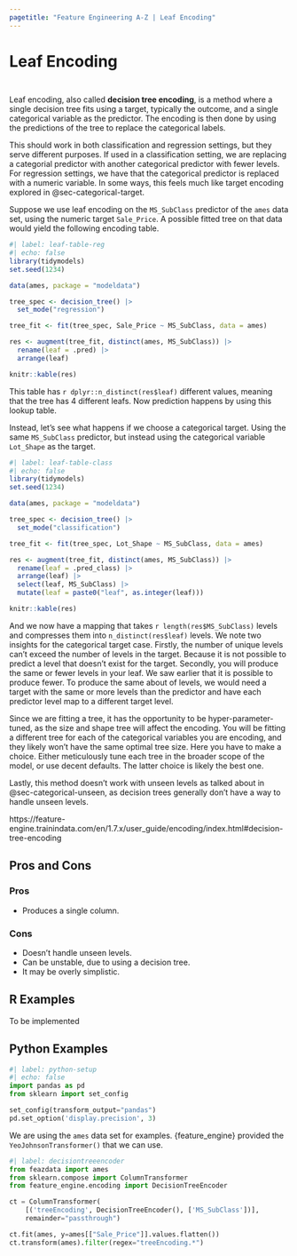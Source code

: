 ```yaml
---
pagetitle: "Feature Engineering A-Z | Leaf Encoding"
---
```


# Leaf Encoding {#sec-categorical-leaf}

::: {style="visibility: hidden; height: 0px;"}
## Leaf Encoding
:::

Leaf encoding, also called **decision tree encoding**, is a method where a single decision tree fits using a target, typically the outcome, and a single categorical variable as the predictor. The encoding is then done by using the predictions of the tree to replace the categorical labels.

This should work in both classification and regression settings, but they serve different purposes. If used in a classification setting, we are replacing a categorial predictor with another categorical predictor with fewer levels. For regression settings, we have that the categorical predictor is replaced with a numeric variable. In some ways, this feels much like target encoding explored in @sec-categorical-target.

Suppose we use leaf encoding on the `MS_SubClass` predictor of the `ames` data set, using the numeric target `Sale_Price`. A possible fitted tree on that data would yield the following encoding table.

```r
#| label: leaf-table-reg
#| echo: false
library(tidymodels)
set.seed(1234)

data(ames, package = "modeldata")

tree_spec <- decision_tree() |>
  set_mode("regression")

tree_fit <- fit(tree_spec, Sale_Price ~ MS_SubClass, data = ames)

res <- augment(tree_fit, distinct(ames, MS_SubClass)) |>
  rename(leaf = .pred) |>
  arrange(leaf)

knitr::kable(res)
```

This table has `r dplyr::n_distinct(res$leaf)` different values, meaning that the tree has 4 different leafs. Now prediction happens by using this lookup table.

Instead, let's see what happens if we choose a categorical target. Using the same `MS_SubClass` predictor, but instead using the categorical variable `Lot_Shape` as the target.

```r
#| label: leaf-table-class
#| echo: false
library(tidymodels)
set.seed(1234)

data(ames, package = "modeldata")

tree_spec <- decision_tree() |>
  set_mode("classification")

tree_fit <- fit(tree_spec, Lot_Shape ~ MS_SubClass, data = ames)

res <- augment(tree_fit, distinct(ames, MS_SubClass)) |>
  rename(leaf = .pred_class) |>
  arrange(leaf) |>
  select(leaf, MS_SubClass) |>
  mutate(leaf = paste0("leaf", as.integer(leaf)))

knitr::kable(res)
```

And we now have a mapping that takes `r length(res$MS_SubClass)` levels and compresses them into `n_distinct(res$leaf)` levels. We note two insights for the categorical target case. Firstly, the number of unique levels can't exceed the number of levels in the target. Because it is not possible to predict a level that doesn't exist for the target. Secondly, you will produce the same or fewer levels in your leaf. We saw earlier that it is possible to produce fewer. To produce the same about of levels, we would need a target with the same or more levels than the predictor and have each predictor level map to a different target level.

Since we are fitting a tree, it has the opportunity to be hyper-parameter-tuned, as the size and shape tree will affect the encoding. You will be fitting a different tree for each of the categorical variables you are encoding, and they likely won't have the same optimal tree size. Here you have to make a choice. Either meticulously tune each tree in the broader scope of the model, or use decent defaults. The latter choice is likely the best one.

Lastly, this method doesn't work with unseen levels as talked about in @sec-categorical-unseen, as decision trees generally don't have a way to handle unseen levels.

https://feature-engine.trainindata.com/en/1.7.x/user_guide/encoding/index.html#decision-tree-encoding


## Pros and Cons

### Pros

- Produces a single column.

### Cons

- Doesn't handle unseen levels.
- Can be unstable, due to using a decision tree.
- It may be overly simplistic.

## R Examples

To be implemented

## Python Examples

```python
#| label: python-setup
#| echo: false
import pandas as pd
from sklearn import set_config

set_config(transform_output="pandas")
pd.set_option('display.precision', 3)
```

We are using the `ames` data set for examples.
{feature_engine} provided the `YeoJohnsonTransformer()` that we can use.

```python
#| label: decisiontreeencoder
from feazdata import ames
from sklearn.compose import ColumnTransformer
from feature_engine.encoding import DecisionTreeEncoder

ct = ColumnTransformer(
    [('treeEncoding', DecisionTreeEncoder(), ['MS_SubClass'])], 
    remainder="passthrough")

ct.fit(ames, y=ames[["Sale_Price"]].values.flatten())
ct.transform(ames).filter(regex="treeEncoding.*")
```

